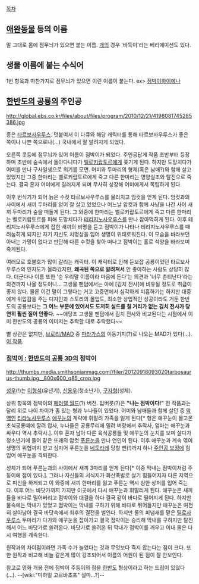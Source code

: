 [[목차]]

== [[애완동물]] 등의 이름 ==

말 그대로 몸에 점무늬가 있으면 붙는 이름. [[개]]의 경우 '바둑이'라는 베리에이션도 있다.

== 생물 이름에 붙는 수식어 ==

1번 항목과 마찬가지로 점무늬가 있으면 이런 이름이 붙는다. ex> [[점박이하이에나]]

== [[한반도의 공룡]]의 주인공 ==

http://global.ebs.co.kr/files/about/files/program/2010/12/21/4198081745285386.jpg

종은 [[타르보사우루스]]. 덧붙여서 이 다큐와 해당 캐릭터를 통해 타르보사우루스가 좋은 쪽이나 나쁜 쪽으로나(…) 국내에서 잘 알려지게 되었다.

오른쪽 콧등에 점무늬가 있어 이름이 점박이가 되었다. 주인공답게 작품 초반부터 등장하며 초반에 숲속에서 돌아다니다가 [[벨로키랍토르]]에게 쫒기게 된다. 하지만 도망치다가 어미를 만나 구사일생으로 위기를 모면. 어미와 두마리의 형제(혹은 남매?)와 함께 살고 있었지만 그중 한마리는 벨로키랍토르에게 죽고 다른 한마리는 영양실조와 탈진으로 죽는다. 결국 혼자 어미에게 길러지게 되며 무사히 성장해 어미에게서 독립하게 된다.

이후 번식기가 되어 늙은 수컷 타르보사우루스를 물리치고 암컷을 얻게 된다. 암컷과의 사이에서 새끼 두마리를 얻어 잘 살고 있었으나 어느날 암컷과 함께 사냥을 나간 사이 새끼 두마리가 숲을 떠돌게 된다. 그 와중에 한마리는 벨로키랍토르에게 죽고 다른 한마리는 벨로키랍토르를 피해 도망치다가 [[테리지노사우루스]]를 만나 잡아먹히게 된다. 이후 테리지노사우루스에게 잡힌 새끼의 비명을 듣고 점박이가 나타나 테리지노사우루스를 때려눕히게 되지만 자기 자신도 치명상을 입어 생명이 위태로워진다. 이 모습을 바라보던 아내는 가망이 없다고 판단해 다른 수컷을 찾아 떠나고 점박이는 홀로 석양을 바라보며 죽게된다.

여러모로 호불호가 많이 갈리는 캐릭터. 이 캐릭터로 인해 듣보잡 공룡이었던 타르보사우루스의 인지도가 올라갔지만, '''왜곡된 쪽으로 알려져서''' 안 좋아하는 사람도 상당히 많다. 더군다나 이름 또한 '순 우리말 이름이라 마음에 든다'는 의견과 '너무 촌티난다'라는 의견까지 나올 정도이니... 고생물 팬덤에서는 아예 [김치 전사]에 비유될 정도로 취급이 좋지 않다. 물론 이건 말이 그렇다는 거고 고증면에서 심각하게 미흡하기는 하지만 대중에게 위압감을 주는 디자인과 스토리의 몰입도, 최소한 상업적인 성공이라도 거둔 한반도의 공룡보다는 '''그 어느 부문에 있어서도 도저히 실드를 칠 거리가 없는 김치 전사가 당연히 훨씬 질이 안좋다.''' ~~애당초 고생물 팬덤에서 김치 전사와 비교된다는 시점에서 이미 한반도의 공룡의 이미지는 추락할 대로 추락했다~~

별 상관은 없지만, [[브로리/MAD]] 중 [[파라가스]]의 이동기지(?)로 나오는 MAD가 있다(…). [http://www.nicovideo.jp/watch/sm19454405 이 작품].
=== [[점박이 : 한반도의 공룡 3D]]의 점박이 ===

http://thumbs.media.smithsonianmag.com//filer/20120918093020tarbosaurus-thumb.jpg__800x600_q85_crop.jpg

[[성우]](!)는 [[이형석]](유년기), [[신용우]](청소년기), [[구자형]](성체).

상위 항목의 점박이의 [[페러렐 월드]](?) 버전. 입버릇(?)은 '''"나는 점박이다!"''' 전 작품과는 달리 위로 나이 차이가 좀 있는 형과 누나들이 있었다. 어미와 남매들과 함께 살던 중 [[악역]]인 [[티라노사우루스]] [[애꾸눈]]의 계략에 휘말려 가족을 잃게 된다[* 형은 애꾸눈이 몰고온 초식공룡떼에 깔려 압사, 누나들은 공룡무리에 밀려 벼랑에서 추락사, 엄마는 애꾸눈과 싸우다 역시 추락사.]. 이후 혼자 남아 다른 육식공룡들 및 애꾸눈의 눈치를 보며 살다가 청소년기에 들어 같은 또래의 암컷 [[푸른눈]]을 만나 연인이 된다. 이후 애꾸눈과 계속 엮여 생명의 위협까지 받고 심지어 푸른눈을 [[네토라레]] 당할 뻔(!)까지 하나 [[주인공 보정]]에 힘입어 애꾸눈을 격퇴한다.

성체가 되어 푸른눈과의 사이에서 새끼 3마리를 얻게 된다[* 이중 막내는 점박이처럼 주둥이에 점이 있다.]. 그러나 자신들의 서식지가 화산폭발로 살기 힘들어지자 다른 지역으로 피신을 하게되고 이 와중에 새끼 한마리를 잃고 푸른눈 역시 심한 상처를 입어 죽는다. 이후 어느 바닷가까지 가지만 이곳에서 다시 애꾸눈과 휘말리게 된다. 애꾸눈은 새끼들을 바다로 밀어버리고 점박이와 대결을 하다 결국 같이 바다로 떨어지게 된다. 하지만 물속에는 막내가 있었고 점박이는 막내를 구하기 위해 바다로 뛰어들지만 애꾸눈은 여전히 살아남아 결국 바닷속에서 최후의 결전을 벌인다. 하지만 둘의 피냄새를 맡은 [[틸로사우루스]] 두마리가 다가와 애꾸눈을 잡아가고 결국 점박이는 승리해 막내를 구하지만 탈진해서 어느 바닷가로 쓸려온다. 바닷가로 쓸려온 뒤 막내가 점박이를 깨우고 이내 둘은 다시 여행을 계속한다.

원작과의 차이점이라면 가족 수가 늘었다는 것과 무엇보다 죽지 않는다는 점이 크다. 또한 원작과 비교해 비늘 같은게 많이 강조되어서 이름의 어원이 된 점이 잘 안보인다.

참고로 영화 개봉 전에 점박이 주둥이의 점을 [[한반도]] 형상이라고 하는 드립이 있었다(...). --[wiki:"미하일 고르바초프" 설마...?]--
